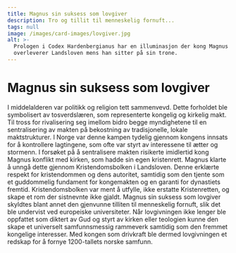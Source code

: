 ```yaml
---
title: Magnus sin suksess som lovgiver
description: Tro og tillit til menneskelig fornuft...
tags: null
image: /images/card-images/lovgiver.jpg
alt: >-
  Prologen i Codex Hardenbergianus har en illuminasjon der kong Magnus
  overleverer Landsloven mens han sitter på sin trone.
---
```



# Magnus sin suksess som lovgiver

<Container stil="initial side">
    I middelalderen var politikk og religion tett sammenvevd. Dette forholdet ble symbolisert av tosverdslæren, som representerte kongelig og kirkelig makt. Til tross for rivalisering seg imellom bidro begge myndighetene til en sentralisering av makten på bekostning av tradisjonelle, lokale maktstrukturer. I Norge var denne kampen tydelig gjennom kongens innsats for å kontrollere lagtingene, som ofte var styrt av interessene til ætter og stormenn. I forsøket på å sentralisere makten risikerte imidlertid kong Magnus konflikt med kirken, som hadde sin egen kristenrett. Magnus klarte å unngå dette gjennom Kristendomsbolken i Landsloven. Denne erklærte respekt for kristendommen og dens autoritet, samtidig som den tjente som et guddommelig fundament for kongemakten og en garanti for dynastiets fremtid. Kristendomsbolken var ment å utfylle, ikke erstatte Kristenretten, og skape et rom der sistnevnte ikke gjaldt. Magnus sin suksess som lovgiver skyldtes blant annet den gjenvunne tilliten til menneskelig fornuft, slik det ble undervist ved europeiske universiteter. Når lovgivningen ikke lenger ble oppfattet som diktert av Gud og styrt av kirken eller teologien kunne den skape et universelt samfunnsmessig rammeverk samtidig som den fremmet kongelige interesser. Med kongen som drivkraft ble dermed lovgivningen et redskap for å fornye 1200-tallets norske samfunn.
</Container>

<Figure
    image="/images/section-buttons/Tingfarebolken.jpg"
    title="Represenasjon av tosverdslæren fra Lundarboken."
    alt="Manuskriptilluminasjon av tosverdslæren fra en middelalderkodeks."
>
</Figure>
